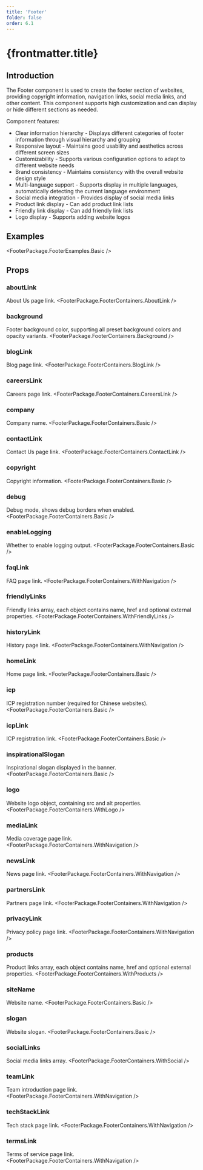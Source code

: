 ```yaml
---
title: 'Footer'
folder: false
order: 6.1
---
```



# {frontmatter.title}

## Introduction

The Footer component is used to create the footer section of websites, providing copyright information, navigation links, social media links, and other content. This component supports high customization and can display or hide different sections as needed.

Component features:

- Clear information hierarchy - Displays different categories of footer information through visual hierarchy and grouping
- Responsive layout - Maintains good usability and aesthetics across different screen sizes
- Customizability - Supports various configuration options to adapt to different website needs
- Brand consistency - Maintains consistency with the overall website design style
- Multi-language support - Supports display in multiple languages, automatically detecting the current language environment
- Social media integration - Provides display of social media links
- Product link display - Can add product link lists
- Friendly link display - Can add friendly link lists
- Logo display - Supports adding website logos

## Examples

<FooterPackage.FooterExamples.Basic />

## Props

### aboutLink
About Us page link.
<FooterPackage.FooterContainers.AboutLink />

### background
Footer background color, supporting all preset background colors and opacity variants.
<FooterPackage.FooterContainers.Background />

### blogLink
Blog page link.
<FooterPackage.FooterContainers.BlogLink />

### careersLink
Careers page link.
<FooterPackage.FooterContainers.CareersLink />

### company
Company name.
<FooterPackage.FooterContainers.Basic />

### contactLink
Contact Us page link.
<FooterPackage.FooterContainers.ContactLink />

### copyright
Copyright information.
<FooterPackage.FooterContainers.Basic />

### debug
Debug mode, shows debug borders when enabled.
<FooterPackage.FooterContainers.Basic />

### enableLogging
Whether to enable logging output.
<FooterPackage.FooterContainers.Basic />

### faqLink
FAQ page link.
<FooterPackage.FooterContainers.WithNavigation />

### friendlyLinks
Friendly links array, each object contains name, href and optional external properties.
<FooterPackage.FooterContainers.WithFriendlyLinks />

### historyLink
History page link.
<FooterPackage.FooterContainers.WithNavigation />

### homeLink
Home page link.
<FooterPackage.FooterContainers.Basic />

### icp
ICP registration number (required for Chinese websites).
<FooterPackage.FooterContainers.Basic />

### icpLink
ICP registration link.
<FooterPackage.FooterContainers.Basic />

### inspirationalSlogan
Inspirational slogan displayed in the banner.
<FooterPackage.FooterContainers.Basic />

### logo
Website logo object, containing src and alt properties.
<FooterPackage.FooterContainers.WithLogo />

### mediaLink
Media coverage page link.
<FooterPackage.FooterContainers.WithNavigation />

### newsLink
News page link.
<FooterPackage.FooterContainers.WithNavigation />

### partnersLink
Partners page link.
<FooterPackage.FooterContainers.WithNavigation />

### privacyLink
Privacy policy page link.
<FooterPackage.FooterContainers.WithNavigation />

### products
Product links array, each object contains name, href and optional external properties.
<FooterPackage.FooterContainers.WithProducts />

### siteName
Website name.
<FooterPackage.FooterContainers.Basic />

### slogan
Website slogan.
<FooterPackage.FooterContainers.Basic />

### socialLinks
Social media links array.
<FooterPackage.FooterContainers.WithSocial />

### teamLink
Team introduction page link.
<FooterPackage.FooterContainers.WithNavigation />

### techStackLink
Tech stack page link.
<FooterPackage.FooterContainers.WithNavigation />

### termsLink
Terms of service page link.
<FooterPackage.FooterContainers.WithNavigation />
